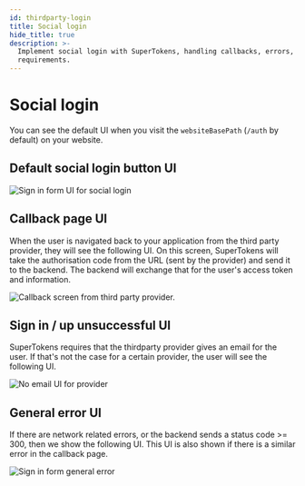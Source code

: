 ```yaml
---
id: thirdparty-login
title: Social login
hide_title: true
description: >-
  Implement social login with SuperTokens, handling callbacks, errors, and email
  requirements.
---
```


# Social login

You can see the default UI when you visit the `websiteBasePath` (`/auth` by default) on your website.

## Default social login button UI

<img src="/img/thirdparty-sign-in-custom-provider.png" alt="Sign in form UI for social login" />

## Callback page UI
When the user is navigated back to your application from the third party provider, they will see the following UI. On this screen, SuperTokens will take the authorisation code from the URL (sent by the provider) and send it to the backend. The backend will exchange that for the user's access token and information.

<img src="/img/thirdparty-thirdparty-callback.png" alt="Callback screen from third party provider." />


## Sign in / up unsuccessful UI

SuperTokens requires that the thirdparty provider gives an email for the user. If that's not the case for a certain provider, the user will see the following UI.

<img src="/img/thirdparty-no-email.png" alt="No email UI for provider" />

## General error UI

If there are network related errors, or the backend sends a status code >= 300, then we show the following UI. This UI is also shown if there is a similar error in the callback page.

<img src="/img/thirdparty-general-error.png" alt="Sign in form general error" />

